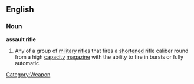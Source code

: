 ==English==
===Noun===
'''assault rifle'''
# Any of a group of [[military]] [[rifle]]s that fires a [[shortened]] rifle caliber round from a high [[capacity]] [[magazine]] with the ability to fire in bursts or fully automatic.
[[Category:Weapon]]
